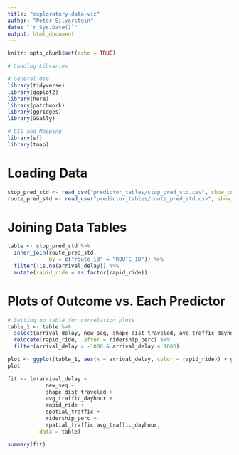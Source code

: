 ```yaml
---
title: "exploratory-data-viz"
author: "Peter Silverstein"
date: "`r Sys.Date()`"
output: html_document
---
```


```r
knitr::opts_chunk$set(echo = TRUE)
```

```r
# Loading Libraries

# General Use
library(tidyverse)
library(ggplot2)
library(here)
library(patchwork)
library(ggridges)
library(GGally)

# GIS and Mapping
library(sf)
library(tmap) 
```

# Loading Data
```r
stop_pred_std <- read_csv("predictor_tables/stop_pred_std.csv", show_col_types = FALSE)
route_pred_std <- read_csv("predictor_tables/route_pred_std.csv", show_col_types = FALSE)
```

# Joining Data Tables
```r
table <- stop_pred_std %>%
  inner_join(route_pred_std,
             by = c("route_id" = "ROUTE_ID")) %>%
  filter(!is.na(arrival_delay)) %>%
  mutate(rapid_ride = as.factor(rapid_ride))
```

# Plots of Outcome vs. Each Predictor
```r
# Setting up table for correlation plots
table_1 <- table %>%
  select(arrival_delay, new_seq, shape_dist_traveled, avg_traffic_dayhour, rapid_ride, spatial_traffic, ridership_perc) %>%
  relocate(rapid_ride, .after = ridership_perc) %>%
  filter(arrival_delay > -1000 & arrival_delay < 1000)

plot <- ggplot(table_1, aes(x = arrival_delay, color = rapid_ride)) + geom_density()
plot
```

```r
fit <- lm(arrival_delay ~ 
            new_seq + 
            shape_dist_traveled + 
            avg_traffic_dayhour + 
            rapid_ride + 
            spatial_traffic + 
            ridership_perc +
            spatial_traffic:avg_traffic_dayhour,
          data = table)

summary(fit)
```




















